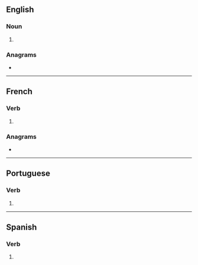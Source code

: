 {{also|crías}}
==English==

===Noun===
{{head|en|noun plural form}}

# {{plural of|cria|lang=en}}

===Anagrams===
* {{anagrams|en|Sirač|arsic|rasic|scari}}

----

==French==

===Verb===
{{fr-verb-form}}

# {{inflection of|crier||2|s|phis|lang=fr}}

===Anagrams===
* {{l|fr|ciras}}

----

==Portuguese==

===Verb===
{{pt-verb-form}}

# {{pt-verb form of|criar|ar|indicative|present|singular|second}}

----

==Spanish==

===Verb===
{{head|es|verb form}}

# {{es-verb form of|criar|ending=-ar|mood=indicative|tense=present|number=s|person=2|formal=n|voseo=y|region=Latin America}}